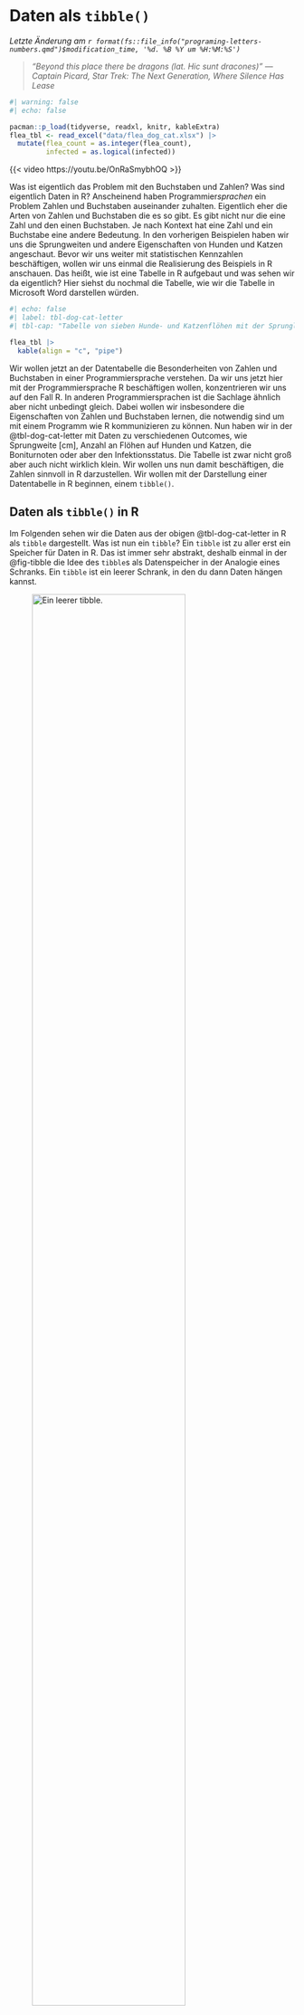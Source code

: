 # Daten als `tibble()` {#sec-letter-number}

*Letzte Änderung am `r format(fs::file_info("programing-letters-numbers.qmd")$modification_time, '%d. %B %Y um %H:%M:%S')`*

> *"Beyond this place there be dragons (lat. Hic sunt dracones)" --- Captain Picard, Star Trek: The Next Generation, Where Silence Has Lease*

```r
#| warning: false
#| echo: false

pacman::p_load(tidyverse, readxl, knitr, kableExtra)
flea_tbl <- read_excel("data/flea_dog_cat.xlsx") |>
  mutate(flea_count = as.integer(flea_count),
         infected = as.logical(infected))

```

{{< video https://youtu.be/OnRaSmybhOQ >}}

Was ist eigentlich das Problem mit den Buchstaben und Zahlen? Was sind eigentlich Daten in R? Anscheinend haben Programmier*sprachen* ein Problem Zahlen und Buchstaben auseinander zuhalten. Eigentlich eher die Arten von Zahlen und Buchstaben die es so gibt. Es gibt nicht nur die eine Zahl und den einen Buchstaben. Je nach Kontext hat eine Zahl und ein Buchstabe eine andere Bedeutung. In den vorherigen Beispielen haben wir uns die Sprungweiten und andere Eigenschaften von Hunden und Katzen angeschaut. Bevor wir uns weiter mit statistischen Kennzahlen beschäftigen, wollen wir uns einmal die Realisierung des Beispiels in R anschauen. Das heißt, wie ist eine Tabelle in R aufgebaut und was sehen wir da eigentlich? Hier siehst du nochmal die Tabelle, wie wir die Tabelle in Microsoft Word darstellen würden.

```r
#| echo: false
#| label: tbl-dog-cat-letter
#| tbl-cap: "Tabelle von sieben Hunde- und Katzenflöhen mit der Sprunglänge [cm], Anzahl an Haaren am rechten Flohbein, Gewicht der Flöhe, Boniturnote sowie der Infektionsstatus für Flohschnupfen. Die erste Spalte `animal` gibt an, dass wir es hier mit Hunde- und Katzenflöhe zu tun haben. Die Tabelle ist im Long-Format dargestellt."

flea_tbl |>
  kable(align = "c", "pipe")
```

Wir wollen jetzt an der Datentabelle die Besonderheiten von Zahlen und Buchstaben in einer Programmiersprache verstehen. Da wir uns jetzt hier mit der Programmiersprache R beschäftigen wollen, konzentrieren wir uns auf den Fall R. In anderen Programmiersprachen ist die Sachlage ähnlich aber nicht unbedingt gleich. Dabei wollen wir insbesondere die Eigenschaften von Zahlen und Buchstaben lernen, die notwendig sind um mit einem Programm wie R kommunizieren zu können. Nun haben wir in der @tbl-dog-cat-letter mit Daten zu verschiedenen Outcomes, wie Sprungweite \[cm\], Anzahl an Flöhen auf Hunden und Katzen, die Boniturnoten oder aber den Infektionsstatus. Die Tabelle ist zwar nicht groß aber auch nicht wirklich klein. Wir wollen uns nun damit beschäftigen, die Zahlen sinnvoll in R darzustellen. Wir wollen mit der Darstellung einer Datentabelle in R beginnen, einem `tibble()`.

## Daten als `tibble()` in R

Im Folgenden sehen wir die Daten aus der obigen @tbl-dog-cat-letter in R als `tibble` dargestellt. Was ist nun ein `tibble`? Ein `tibble` ist zu aller erst ein Speicher für Daten in R. Das ist immer sehr abstrakt, deshalb einmal in der @fig-tibble die Idee des `tibble`s als Datenspeicher in der Analogie eines Schranks. Ein `tibble` ist ein leerer Schrank, in den du dann Daten hängen kannst.

::: {#fig-tibble layout-ncol="2"}
![Ein leerer `tibble`.](images/programing/schrank/schrank_empty.png){#fig-tibble-empty fig-align="center" width="80%"}

![Ein `tibble` mit drei Variablen](images/programing/schrank/schrank_full.png){#fig-tibble-full fig-align="center" width="80%"}

Ein `tibble` ist ein interner Speicher für Daten in R. Du kannst dir da auch einen leeren Schrank vorstellen. In den Schrank können wir dann Klamotten aufhängen. Statt Klamotten nennen wir die aufgehängten Dinge dann in R Variablen.
:::

Das heißt wir lagern unsere Daten in Spalten und Zeilen. Jede Spalte repräsentiert eine Messung oder Variable und die Zeilen jeweils eine Beobachtung. Im Folgenden siehst du den Datensatz `flea_tbl` einmal ausgegeben.

```r
flea_tbl |> 
  filter(animal == "dog")
```

Schauen wir uns also ein `tibble()` der obigen Datentabelle einmal näher an. Als erstes erfahren wir, dass wir einen `A tibble: 7 x 6` vorliegen haben. Das heißt, wir haben 7 Zeilen und 6 Spalten. In einem `tibble` wird immer in der ersten Zeile angezeigt wie viele Beobachtungen wir in dem Datensatz haben. Wenn das `tibble` zu groß wird, werden wir nicht mehr das ganze `tibble` sehen sondern nur noch einen Ausschnitt. Im Weiteren hat jede Spalte noch eine Eigenschaft unter dem Spaltennamen:

-   `<chr>` bedeutet `character`. Wir haben also hier Worte vorliegen.
-   `<dbl>` bedeutet `double`. Ein `double` ist eine Zahl mit Kommastellen.
-   `<int>` bedeutet `integer`. Ein `integer` ist eine ganze Zahl ohne Kommastellen.
-   `<lgl>` bedeutet `logical` oder `boolean`. Hier gibt es nur die Ausprägung *wahr* oder *falsch*. Somit `TRUE` oder `FALSE`. Statt den Worten `TRUE` oder `FALSE` kann hier auch 0 oder 1 stehen.
-   `<str>` bedeutet `string` der aus verschiedenen `character` besteht kann, getrennt durch Leerzeichen.

Wieso ist das wichtig? Wir sehen hier, was R glaubt in den Spalten an Zahlen und Buchstaben vorzufinden. Es mag aber sein, dass R sich irrt. Dann müssen wir die Eigenschaften der Spalte ändern.

## Faktoren als Wörter zu Zahlen

Ein Computer und somit auch eine Programmsprache wie R kann keine Buchstaben *verrechnen*. Ein Programm kann nur mit Zahlen rechnen. Wir haben aber in der @tbl-dog-cat-letter in der Spalte `animal` Buchstaben stehen. Da wir hier einen Kompromiss eingehen müssen führen wir Faktoren ein. Ein Faktor kombiniert Buchstaben mit Zahlen. Wir als Anwender sehen die Buchstaben, die Wörter bilden. Intern steht aber jedes Wort für eine Zahl, so dass R mit den Zahlen rechnen kann. Ein *Faktor* ist eine Variable mit mehreren *Faktorstufen* oder *Leveln*. Für uns sieht der Faktor wie ein Wort aus, hinter jedem Wort steht aber eine Zahl mit der gerechnet werden kann. Klingt ein wenig kryptisch, aber wir schauen uns einen `factor` einmal in R an.

```r
flea_tbl$animal[1:8]
```

Was haben wir gemacht? Als erstes haben wir die Spalte `animal` aus dem Datensatz `flea_tbl` mit dem Dollarzeichen `$` *herausgezogen*. Mit dem `$` Zeichen können wir uns eine einzelne Spalte aus dem Datensatz `flea_tbl` raus ziehen. Über das `$` Symbol kannst du im @sec-dollar mehr erfahren.

![Darstellung des Datensatzes `flea_tbl` als Kleiderschrank für die Variablen `jump_length`, `flea_count` und `weight`. Es werden nur die ersten vier Beobachtungen dargestellt.](images/programing/schrank/schrank_flea_tbl.png){#fig-flea-tbl fig-align="center" width="50%"}

Du kannst dir das `$` wie einen Kleiderbügel und das `flea_tbl` als einen Schrank für Kleiderbügel verstellen. An dem Kleiderbügel hängen dann die einzelnen Zahlen und Worte. Wir nehmen aber nicht den ganzen Vektor sondern nur die Zahlen 1 bis 8, dargestellt durch `[1:8]`. Die Gänsefüßchen `"` um `dog` zeigen uns, dass wir hier Wörter oder `character`vorliegen haben. Schauen wir auf das Ergebnis, so erhalten wir sieben Mal `dog` und einmal `cat`. Insgesamt die ersten acht Einträge der Datentabelle. Wir wollen diesen Vektor uns nun einmal als Faktor anschauen. Wir nutzen die Funktion `as_factor()`. Über Funktionen kannst du im @sec-R-function mehr erfahren.

```r
as.factor(flea_tbl$animal[1:8])
```

Im direkten Vergleich verschwinden die Gänsefüßchen `"` um `dog` und zeigen uns, dass wir hier keine `character` mehr vorliegen haben. Darüber hinaus sehen wir auch, dass die der Faktor jetzt `Levels` hat. Exakt zwei Stück. Jeweils einen für `dog` und einen für `cat`. Wir werden später Faktoren benötigen, wenn wir zum Beispiel eine einfaktorielle ANOVA rechnen. Hier siehst du schon den Begriff *Faktor* wieder.

## Von Wörtern und Objekten

Das mag etwas verwirrend sein, denn es gibt in R Wörter `string <str>` oder `character <chr>`. Wörter sind was anderes als Objekte. Streng genommen sind beides Wörter, aber in Objekten werden Dinge gespeichert wohin gegen das Wort einfach ein Wort ist. Deshalb kennzeichnen wir Wörter auch mit Gänsefüßchen als `"wort"` und zeigen damit, dass es sich hier um einen String handelt. Wir tippen `"animal"` in R und erhalten `"animal"` als Wort zurück. Das sehen wir auch an dem Ausdruck mit den Gänsefüßchen.

```r
"animal"
```

Wir tippen `animal` ohne die Anführungszeichen in R und erhalten den Inhalt von `animal` ausgegeben. Dafür müssen wir aber das Objekt `animal` erst einmal über den Zuweisungspfeil `<-` erschaffen. Über den Zuweisungspfeil `<-` kannst du im @sec-R-pfeil mehr erfahren.

```r
animal <- c("dog", "cat", "fox")
animal
```

Sollte es das Objekt `animal` nicht geben, also nicht über den Zuweisungspfeil `<-` erschaffen worden, dann wird eine Fehlermeldung von R ausgegeben:

`Fehler in eval(expr, envir, enclos) : Objekt 'animal' nicht gefunden`

Das Konzept des Objekts als Speicher für Dinge und der Unterschied zum Wort ist hier etwas sehr abstrakt. Wenn wir aber in R anfangen zu arbeiten wird dir das Konzept klarer werden. Hier müssen wir aber einmal Objekte einführen, damit wir auch etwas in R speichern können und nicht immer wieder neu erschaffen müssen.

## Zusammenfassung

@tbl-skalenniveau zeigt eine Übersicht wie einzelne Variablennamen und deren zugehörigen Beispielen sowie den Namen in R, der Informatik allgemein, als Skalenniveau und welcher Verteilungsfamilie die Variable angehören würde. *Variablennamen* meint hier immer den *Namen der Spalte* im Datensatz bzw. `tibble` Leider ist es so, dass wieder gleiche Dinge unterschiedliche benannt werden. Aber an dieses doppelte Benennen können wir uns in der Statistik schon mal gewöhnen.

::: column-page
| Variablenname | Beispiel                    | R         | Infomatik        | Skalenniveau                   | Verteilungsfamilie |
|---------------|-----------------------------|-----------|------------------|--------------------------------|--------------------|
| weight        | 12.3, 12.4, 5.4, 21.3, 13.4 | numeric   | double           | continuous                     | Gaussian           |
| count         | 5, 0, 12, 23, 1, 4, 21      | integer   | integer          | discrete                       | Poisson            |
| dosis         | low, mid, high              | ordered   |                  | categorical / ordinal          | Ordinal            |
| field         | mainz, berlin, kiel         | factor    |                  | categorical                    | Multinomial        |
| cancer        | 0, 1                        | factor    |                  | dichotomous / binary / nominal | Binomial           |
| treatment     | "placebo", "aspirin"        | character | character/string | dichotomous / binary / nominal | Binomial           |
| birth         | 2001-12-02, 2005-05-23      | date      |                  |                                |                    |

: Zusammenfassung und Übersicht von Variablennamen und deren Benennung in R, in der Informatik allgemein, als Skalenniveau und die dazugehörige Verteilungsfamilie. {#tbl-skalenniveau}
:::
